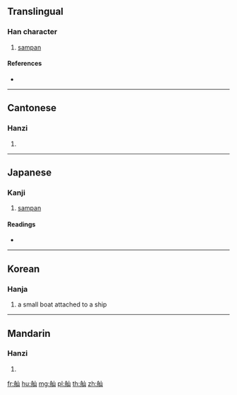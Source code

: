 {{character info/new}}
==Translingual==

===Han character===
{{Han char|rn=137|rad=舟|as=03|sn=9|four=22470|canj=HYU}}

# [[sampan]]

====References====
* {{Han ref|kx=1009.121|dkj=30370|dj=1466.210|hdz=53056.040|uh=8222|ud=33314|bh=AD51|bd=44369}}

----

==Cantonese==

===Hanzi===
{{yue-hanzi|jyut=[[saan1]]|y=saan1}}

# {{defn|lang=yue|sort=舟03}}

----

==Japanese==

===Kanji===
{{ja-kanji|grade=|rs=舟03}}

# [[sampan]]

====Readings====
* {{ja-readings|on=[[さん]] (san)|kun=|nanori=}}

----

==Korean==

===Hanja===
{{ko-hanja|hangeul=산|eumhun=|rv=san|mr=san|y=san}}

# a small boat attached to a ship

----

==Mandarin==

===Hanzi===
{{cmn-hanzi|pin=[[bǎn]] ([[ban3]]), [[bō]] ([[bo1]]), [[pán]] ([[pan2]]), [[shān]] ([[shan1]])|wg=pan<sup>3</sup>, po<sup>1</sup>, p'an<sup>2</sup>, shan<sup>1</sup>}}

# {{defn|lang=cmn|sort=舟03}}

[[fr:舢]]
[[hu:舢]]
[[mg:舢]]
[[pl:舢]]
[[th:舢]]
[[zh:舢]]